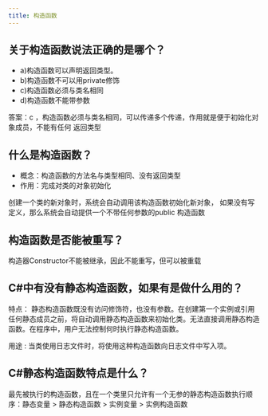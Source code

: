 ```yaml
---
title: 构造函数
---
```



## 关于构造函数说法正确的是哪个？

- a)构造函数可以声明返回类型。
- b)构造函数不可以用private修饰
- c)构造函数必须与类名相同
- d)构造函数不能带参数

答案：c ，构造函数必须与类名相同，可以传递多个传递，作用就是便于初始化对象成员，不能有任何
返回类型

## 什么是构造函数？

- 概念：构造函数的方法名与类型相同、没有返回类型
- 作用：完成对类的对象初始化

创建一个类的新对象时，系统会自动调用该构造函数初始化新对象， 如果没有写定义，那么系统会自动提供一个不带任何参数的public 构造函数

## 构造函数是否能被重写？

构造器Constructor不能被继承，因此不能重写，但可以被重载

## C#中有没有静态构造函数，如果有是做什么用的？

特点： 静态构造函数既没有访问修饰符，也没有参数。在创建第一个实例或引用任何静态成员之前，将自动调用静态构造函数来初始化类。无法直接调用静态构造函数。在程序中，用户无法控制何时执行静态构造函数。 

用途 : 当类使用日志文件时，将使用这种构造函数向日志文件中写入项。

## C#静态构造函数特点是什么？

最先被执行的构造函数，且在一个类里只允许有一个无参的静态构造函数执行顺序：静态变量 > 静态构造函数 > 实例变量 > 实例构造函数
